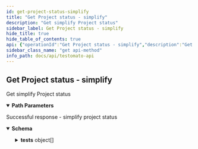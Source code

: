 ```yaml
---
id: get-project-status-simplify
title: "Get Project status - simplify"
description: "Get simplify Project status"
sidebar_label: Get Project status - simplify
hide_title: true
hide_table_of_contents: true
api: {"operationId":"Get Project status - simplify","description":"Get simplify Project status","tags":["Project"],"security":[{"ApiKey":[]}],"parameters":[{"description":"Project ID","in":"path","name":"id","required":true,"schema":{"type":"string"}}],"responses":{"200":{"description":"Successful response - simplify project status","content":{"application/json":{"schema":{"properties":{"tests":{"type":"array","items":{"type":"object","properties":{"name":{"type":"string"},"url":{"type":"string"},"status":{"type":"string","enum":["OK","Error message"]}}},"example":[{"name":"Homepage","url":"https://www.testomato.com","status":"OK"},{"name":"Contact","url":"https://www.testomato.com/contact","status":"Missing \"example\" in Website TEXT"}]},"total":{"description":"Total count of checks","type":"integer","example":2},"failed":{"description":"Count of failing checks","example":1}}}}}}},"method":"get","path":"/project/{id}/simple-status","servers":[{"url":"https://testomato.com/api/","description":"Testomato"}],"securitySchemes":{"ApiKey":{"description":"Project or User API key","type":"apiKey","name":"apiKey","in":"query"}},"info":{"title":"Testomato API","description":"","version":"1.0.0","contact":{"email":"support@testomato.com"}},"postman":{"name":"Get Project status - simplify","description":{"content":"Get simplify Project status","type":"text/plain"},"url":{"path":["project",":id","simple-status"],"host":["{{baseUrl}}"],"query":[],"variable":[{"disabled":false,"description":{"content":"(Required) Project ID","type":"text/plain"},"type":"any","value":"","key":"id"}]},"header":[{"key":"Accept","value":"application/json"}],"method":"GET","auth":{"type":"apikey","apikey":[{"type":"any","value":"apiKey","key":"key"},{"type":"any","value":"<API Key>","key":"value"},{"type":"any","value":"query","key":"in"}]}}}
sidebar_class_name: "get api-method"
info_path: docs/api/testomato-api
---
```



## Get Project status - simplify



Get simplify Project status

<details style={{"marginBottom":"1rem"}} data-collapsed={false} open={true}><summary style={{}}><strong>Path Parameters</strong></summary><div><ul><ParamsItem className={"paramsItem"} param={{"description":"Project ID","in":"path","name":"id","required":true,"schema":{"type":"string"}}}></ParamsItem></ul></div></details><div><ApiTabs><TabItem label={"200"} value={"200"}><div>

Successful response - simplify project status

</div><div><MimeTabs groupId={"mime-type"}><TabItem label={"application/json"} value={"application/json"}><SchemaTabs groupId={"schema-tabs"}><TabItem label={"Schema"} value={"Schema"}><details style={{}} data-collapsed={false} open={true}><summary style={{"textAlign":"left"}}><strong>Schema</strong></summary><div style={{"textAlign":"left","marginLeft":"1rem"}}></div><ul style={{"marginLeft":"1rem"}}><SchemaItem collapsible={true} className={"schemaItem"}><details style={{}}><summary style={{}}><strong>tests</strong><span style={{"opacity":"0.6"}}> object[]</span></summary><div style={{"marginLeft":"1rem"}}><SchemaItem collapsible={false} name={"name"} required={false} schemaDescription={undefined} schemaName={"string"} qualifierMessage={undefined} defaultValue={undefined}></SchemaItem><SchemaItem collapsible={false} name={"url"} required={false} schemaDescription={undefined} schemaName={"string"} qualifierMessage={undefined} defaultValue={undefined}></SchemaItem><SchemaItem collapsible={false} name={"status"} required={false} schemaDescription={undefined} schemaName={"string"} qualifierMessage={"**Possible values:** [`OK`, `Error message`]"} defaultValue={undefined}></SchemaItem></div></details></SchemaItem><SchemaItem collapsible={false} name={"total"} required={false} schemaDescription={"Total count of checks"} schemaName={"integer"} qualifierMessage={undefined} defaultValue={undefined}></SchemaItem><SchemaItem collapsible={false} name={"failed"} required={false} schemaDescription={"Count of failing checks"} schemaName={""} qualifierMessage={undefined} defaultValue={undefined}></SchemaItem></ul></details></TabItem><TabItem label={"Example (from schema)"} value={"Example (from schema)"}><ResponseSamples responseExample={"{\n  \"tests\": [\n    {\n      \"name\": \"string\",\n      \"url\": \"string\",\n      \"status\": \"OK\"\n    }\n  ],\n  \"total\": 0\n}"} language={"json"}></ResponseSamples></TabItem></SchemaTabs></TabItem></MimeTabs></div></TabItem></ApiTabs></div>
      